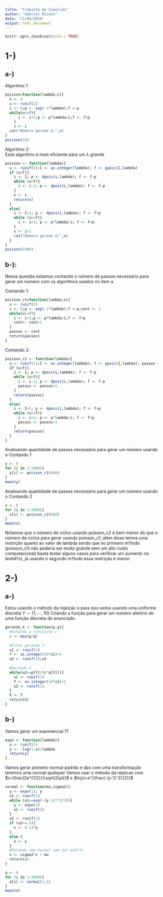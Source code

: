 ```yaml
---
title: "Trabalho de Simulção"
author: "Gabriel Mizuno"
date: "11/09/2018"
output: html_document
---
```


```r
knitr::opts_chunk$set(echo = TRUE)
```

# 1-)

## a-)

Algoritmo 1:  

```r
poisson=function(lambda,n){
  x <- 0
  u <- runif(1)
  i <- 0;p <- exp(-1*lambda);f <-p
  while(u>=f){
      i <- i+1;p <- p*lambda/i;f <- f+p
    }
    x <- i
  cat("Número gerado é;",x)
}
poisson(10)

```

Algoritmo 2:    
Esse algoritmo é mais eficiente para um $\lambda$ grande

```r
poisson <- function(lambda){
  u <- runif(1);I <- as.integer(lambda); f <- ppois(I,lambda)
  if (u<f){
    i <- I; p <- dpois(i,lambda); f <- f-p
    while (u<f){
      i <- i-1; p <- dpois(i,lambda); f <- f-p
    }
    x <- i
    return(x)
  }
  else{
    i <- I+1; p <- dpois(i,lambda); f <- f+p
    while (u>=f){
      i <- i+1; p <- p*lambda/i; f <- f+p
    }
    x <- i+1
    cat("Número gerado é;",x)
  }
}
poisson(1000)
```

## b-):

Nessa questão estamos contando o número de passos necessário para gerar um número com os algoritmos usados no item a.

Contando 1:

```r
poisson_c1=function(lambda,n){
  u <- runif(1)
  i <- 0;p <- exp(-1*lambda);f <-p;cont <- 1
  while(u>=f){
    i <- i+1;p <- p*lambda/i;f <- f+p
    cont<- cont+1
  }
  passos <- cont
  return(passos)
}
```

Contando 2:

```r
poisson_c2 <- function(lambda){
  u <- runif(1);I <- as.integer(lambda); f <- ppois(I,lambda); passos <- 1
  if (u<f){
    i <- I; p <- dpois(i,lambda); f <- f-p
    while (u<f){
      i <- i-1; p <- dpois(i,lambda); f <- f-p
      passos <- passos+1
    }
    return(passos)
  }
  else{
    i <- I+1; p <- dpois(i,lambda); f <- f+p
    while (u>=f){
      i <- i+1; p <- p*lambda/i; f <- f+p
      passos <- passos+1
    }
    return(passos)
  }
}
```
 
Analisando quantidade de passos necessário para gerar um número usando o Contando 1

```r
y <- 0
for (i in 1:1000){
  y[i] <- poisson_c1(400)
}
mean(y)
```

Analisando quantidade de passos necessário para gerar um número usando o Contando 2

```r
x <- 0
for (i in 1:1000){
  x[i] <- poisson_c2(400)
}
mean(x)
```

Notamos que o número de ciclos usando poisson_c2 é bem menor do que o número de ciclos para gerar usando poisson_c1, além disso temos uma restrição quanto ao valor de lambda sendo que no primeiro m?todo (poisson_c1) não poderia ser muito grande sem um alto custo computacional( basta testar alguns casos para verificar um aumento na lentid?o), já usando o segundo m?todo essa restrição é menor.

# 2-)

## a-)

Estou usando o método da rejeição e para isso estou usando uma uniforme discreta $Y\sim \lbrace 1,\cdots,10 \rbrace$
Criando a função para gerar um numero aletório de uma função discreta do enunciado.

```r
gerando_X <- function(p,q){
  #Achando a constante c
  c <- max(p/q)
  
  #Estou gerando Y
  u1 <- runif(1)
  Y <- as.integer(10*u1)+1
  u2 <- runif(1);u2
  
  #Gerando X
  while(u2>=p[Y]/(c*q[Y])){
    u1 <- runif(1)
    Y <- as.integer(10*u1)+1
    u2 <- runif(1)
  }
  X <- Y
  return(X)
} 
```

## b-)

Vamos gerar um exponencial 1?

```r
expo <- function(lambda){
  u <- runif(1)
  y <- -log(1-u)/lambda
  return(y)
}
```

Vamos gerar primeiro normal padrão e dps com uma transformação teremos uma normal qualquer
Vamos usar o método da rejeicao com $c=\frac{2e^{1/2}}{\sqrt(2\pi)}$ e $h(y)=e^{\frac{-(y-1)^2}{2}}$

```r
normal <- function(mu,sigma2){
  y <- expo(1); y
  u1 <- runif(1)
  while (u1>=exp(-(y-1)**2/2)){
    y <- expo(1)
    u1 <- runif(1)
  }
  u2 <- runif(1)
  if (u2<=.5){
    x <- (-1)*y
  }
  else {
    x <- y
  }
  #Gerando uma normal sem ser padr?o
  x <- sigma2*x + mu
  return(x)
}

a <- 0
for (i in 1:1000){
  a[i] <- normal(2,1)
} 
mean(a)
```


